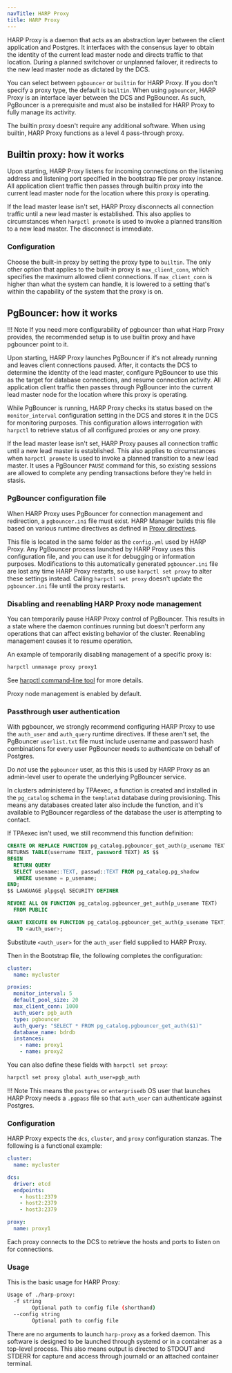 ```yaml
---
navTitle: HARP Proxy
title: HARP Proxy
---
```


HARP Proxy is a daemon that acts as an abstraction layer between the client 
application and Postgres. It interfaces with the consensus layer to obtain the 
identity of the current lead master node and directs traffic to that location. 
During a planned switchover or unplanned failover, it 
redirects to the new lead master node as dictated by the DCS.

You can select between `pgbouncer` or `builtin` for HARP Proxy.  If you don't specify 
a proxy type, the default is `builtin`. When using `pgbouncer`, HARP Proxy is 
an interface layer between the DCS and PgBouncer. As such, PgBouncer is a 
prerequisite and must also be installed for HARP Proxy to 
fully manage its activity.

The builtin proxy doesn't require any additional software. When using builtin, 
HARP Proxy functions as a level 4 pass-through proxy.

## Builtin proxy: how it works

Upon starting, HARP Proxy listens for incoming connections on the listening 
address and listening port specified in the bootstrap file per proxy instance.  
All application client traffic then passes through builtin proxy into the 
current lead master node for the location where this proxy is operating.

If the lead master lease isn't set, HARP Proxy disconnects all 
connection traffic until a new lead master is established. This also applies
to circumstances when `harpctl promote` is used to invoke a planned transition
to a new lead master. The disconnect is immediate.

### Configuration

Choose the built-in proxy by setting the proxy type to `builtin`. The only 
other option that applies to the built-in proxy is `max_client_conn`, which 
specifies the maximum allowed client connections.  If `max_client_conn` is
higher than what the system can handle, it is lowered to a setting
that's within the capability of the system that the proxy is on.

## PgBouncer: how it works

!!! Note
    If you need more configurability of pgbouncer than what Harp Proxy provides,
    the recommended setup is to use builtin proxy and have pgbouncer point to it.

Upon starting, HARP Proxy launches PgBouncer if it's not already running
and leaves client connections paused. After, it contacts the 
DCS to determine the identity of the lead master, configure PgBouncer to use 
this as the target for database connections, and resume connection activity. 
All application client traffic then passes through PgBouncer into the 
current lead master node for the location where this proxy is operating.

While PgBouncer is running, HARP Proxy checks its status based on the 
`monitor_interval` configuration setting in the DCS and stores it in the
DCS for monitoring purposes. This configuration allows interrogation with `harpctl` to
retrieve status of all configured proxies or any one proxy.

If the lead master lease isn't set, HARP Proxy pauses all 
connection traffic until a new lead master is established. This also applies
to circumstances when `harpctl promote` is used to invoke a planned transition
to a new lead master. It uses a PgBouncer `PAUSE` command for this, so existing
sessions are allowed to complete any pending transactions before they're held
in stasis.

### PgBouncer configuration file

When HARP Proxy uses PgBouncer for connection management and redirection, 
a `pgbouncer.ini` file must exist. HARP Manager builds this file based on various
runtime directives as defined in [Proxy directives](04_configuration).

This file is located in the same folder as the `config.yml` used by HARP
Proxy. Any PgBouncer process launched by HARP Proxy uses this configuration
file, and you can use it for debugging or information purposes. Modifications 
to this automatically generated `pgbouncer.ini` file are lost any time
HARP Proxy restarts, so use `harpctl set proxy` to alter these settings
instead. Calling `harpctl set proxy` doesn't update the `pgbouncer.ini` file until the proxy restarts.

### Disabling and reenabling HARP Proxy node management

You can temporarily pause HARP Proxy control of PgBouncer. This 
results in a state where the daemon continues running but doesn't perform any 
operations that can affect existing behavior of the cluster. Reenabling 
management causes it to resume operation.

An example of temporarily disabling management of a specific proxy is:

```bash
harpctl unmanage proxy proxy1
```

See [harpctl command-line tool](08_harpctl) for more details.

Proxy node management is enabled by default.

### Passthrough user authentication

With pgbouncer, we strongly recommend configuring HARP Proxy to use the `auth_user` and 
`auth_query` runtime directives. If these aren't set, the PgBouncer 
`userlist.txt` file must include username and password hash combinations for 
every user PgBouncer needs to authenticate on behalf of Postgres.

Do *not* use the `pgbouncer` user, as this this is used by HARP 
Proxy as an admin-level user to operate the underlying PgBouncer 
service.

In clusters administered by TPAexec, a function is created and installed 
in the `pg_catalog` schema in the `template1` database during provisioning. 
This means any databases created later also include the function, 
and it's available to PgBouncer regardless of the database the user is 
attempting to contact.

If TPAexec isn't used, we still recommend this function definition:

```sql
CREATE OR REPLACE FUNCTION pg_catalog.pgbouncer_get_auth(p_usename TEXT)
RETURNS TABLE(username TEXT, password TEXT) AS $$
BEGIN
  RETURN QUERY
  SELECT usename::TEXT, passwd::TEXT FROM pg_catalog.pg_shadow
   WHERE usename = p_usename;
END;
$$ LANGUAGE plpgsql SECURITY DEFINER

REVOKE ALL ON FUNCTION pg_catalog.pgbouncer_get_auth(p_usename TEXT)
  FROM PUBLIC

GRANT EXECUTE ON FUNCTION pg_catalog.pgbouncer_get_auth(p_usename TEXT)
   TO <auth_user>;
```

Substitute `<auth_user>` for the `auth_user` field supplied to 
HARP Proxy.

Then in the Bootstrap file, the following completes the configuration:

```yaml
cluster: 
  name: mycluster

proxies:
  monitor_interval: 5
  default_pool_size: 20
  max_client_conn: 1000
  auth_user: pgb_auth
  type: pgbouncer
  auth_query: "SELECT * FROM pg_catalog.pgbouncer_get_auth($1)"
  database_name: bdrdb
  instances:
    - name: proxy1
    - name: proxy2
```

You can also define these fields with `harpctl set proxy`:

```bash
harpctl set proxy global auth_user=pgb_auth
```

!!! Note
    This means the `postgres` or `enterprisedb` OS user that launches HARP
    Proxy needs a `.pgpass` file so that `auth_user` can authenticate 
    against Postgres.

### Configuration

HARP Proxy expects the `dcs`, `cluster`, and `proxy` configuration stanzas. The 
following is a functional example:

```yaml
cluster:
  name: mycluster

dcs:
  driver: etcd
  endpoints:
    - host1:2379
    - host2:2379
    - host3:2379

proxy:
  name: proxy1
```
Each proxy connects to the DCS to retrieve the hosts and ports to listen on for connections.

### Usage

This is the basic usage for HARP Proxy:

```bash
Usage of ./harp-proxy:
  -f string
    	Optional path to config file (shorthand)
  --config string
    	Optional path to config file
```

There are no arguments to launch `harp-proxy` as a forked daemon. 
This software is designed to be launched through systemd or in a container 
as a top-level process. This also means output is directed to STDOUT and STDERR
for capture and access through journald or an attached container terminal.

